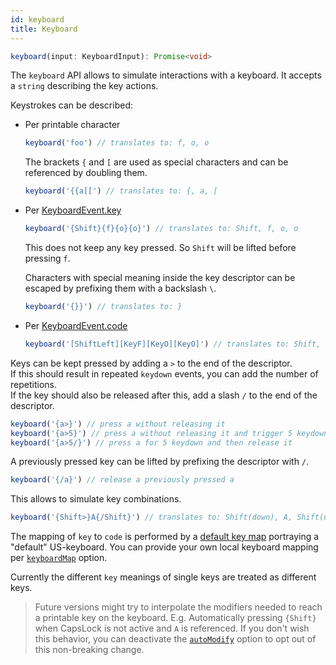 ```yaml
---
id: keyboard
title: Keyboard
---
```


```ts
keyboard(input: KeyboardInput): Promise<void>
```

The `keyboard` API allows to simulate interactions with a keyboard. It accepts a
`string` describing the key actions.

Keystrokes can be described:

- Per printable character
  ```js
  keyboard('foo') // translates to: f, o, o
  ```
  The brackets `{` and `[` are used as special characters and can be referenced
  by doubling them.
  ```js
  keyboard('{{a[[') // translates to: {, a, [
  ```
- Per
  [KeyboardEvent.key](https://developer.mozilla.org/en-US/docs/Web/API/KeyboardEvent/key)

  ```js
  keyboard('{Shift}{f}{o}{o}') // translates to: Shift, f, o, o
  ```

  This does not keep any key pressed. So `Shift` will be lifted before pressing
  `f`.

  Characters with special meaning inside the key descriptor can be escaped by
  prefixing them with a backslash `\`.

  ```js
  keyboard('{}}') // translates to: }
  ```

- Per
  [KeyboardEvent.code](https://developer.mozilla.org/en-US/docs/Web/API/KeyboardEvent/code)
  ```js
  keyboard('[ShiftLeft][KeyF][KeyO][KeyO]') // translates to: Shift, f, o, o
  ```

Keys can be kept pressed by adding a `>` to the end of the descriptor.  
If this should result in repeated `keydown` events, you can add the number of
repetitions.  
If the key should also be released after this, add a slash `/` to the end of the
descriptor.

```js
keyboard('{a>}') // press a without releasing it
keyboard('{a>5}') // press a without releasing it and trigger 5 keydown
keyboard('{a>5/}') // press a for 5 keydown and then release it
```

A previously pressed key can be lifted by prefixing the descriptor with `/`.

```js
keyboard('{/a}') // release a previously pressed a
```

This allows to simulate key combinations.

```js
keyboard('{Shift>}A{/Shift}') // translates to: Shift(down), A, Shift(up)
```

The mapping of `key` to `code` is performed by a
[default key map](https://github.com/testing-library/user-event/blob/beta/src/keyboard/keyMap.ts)
portraying a "default" US-keyboard. You can provide your own local keyboard
mapping per [`keyboardMap`](options.mdx#keyboardmap) option.

Currently the different `key` meanings of single keys are treated as different
keys.

> Future versions might try to interpolate the modifiers needed to reach a
> printable key on the keyboard. E.g. Automatically pressing `{Shift}` when
> CapsLock is not active and `A` is referenced. If you don't wish this behavior,
> you can deactivate the [`autoModify`](options.mdx#automodify) option to opt out
> of this non-breaking change.
